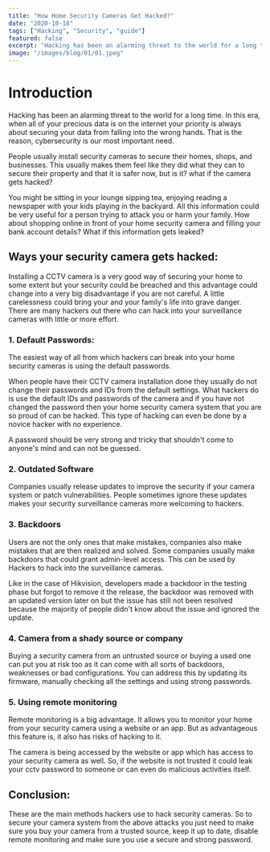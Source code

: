 ```yaml
---
title: "How Home Security Cameras Get Hacked?"
date: "2020-10-18"
tags: ["Hacking", "Security", "guide"]
featured: false
excerpt: "Hacking has been an alarming threat to the world for a long time. In this era, when all of your precious data is on the internet your priority is always about securing your data from falling into the wrong hands."
image: "/images/blog/01/01.jpeg"
---
```


# Introduction

Hacking has been an alarming threat to the world for a long time. In this era, when all of your precious data is on the internet your priority is always about securing your data from falling into the wrong hands. That is the reason, cybersecurity is our most important need.

People usually install security cameras to secure their homes, shops, and businesses. This usually makes them feel like they did what they can to secure their property and that it is safer now, but is it? what if the camera gets hacked?

You might be sitting in your lounge sipping tea, enjoying reading a newspaper with your kids playing in the backyard. All this information could be very useful for a person trying to attack you or harm your family. How about shopping online in front of your home security camera and filling your bank account details? What if this information gets leaked?

## Ways your security camera gets hacked:

Installing a CCTV camera is a very good way of securing your home to some extent but your security could be breached and this advantage could change into a very big disadvantage if you are not careful. A little carelessness could bring your and your family's life into grave danger. There are many hackers out there who can hack into your surveillance cameras with little or more effort.

### 1. Default Passwords:

The easiest way of all from which hackers can break into your home security cameras is using the default passwords.

When people have their CCTV camera installation done they usually do not change their passwords and IDs from the default settings. What hackers do is use the default IDs and passwords of the camera and if you have not changed the password then your home security camera system that you are so proud of can be hacked. This type of hacking can even be done by a novice hacker with no experience.

A password should be very strong and tricky that shouldn't come to anyone's mind and can not be guessed.

### 2. Outdated Software

Companies usually release updates to improve the security if your camera system or patch vulnerabilities. People sometimes ignore these updates makes your security surveillance cameras more welcoming to hackers.

### 3. Backdoors

Users are not the only ones that make mistakes, companies also make mistakes that are then realized and solved. Some companies usually make backdoors that could grant admin-level access. This can be used by Hackers to hack into the surveillance cameras.

Like in the case of Hikvision, developers made a backdoor in the testing phase but forgot to remove it the release, the backdoor was removed with an updated version later on but the issue has still not been resolved because the majority of people didn't know about the issue and ignored the update.

### 4. Camera from a shady source or company

Buying a security camera from an untrusted source or buying a used one can put you at risk too as it can come with all sorts of backdoors, weaknesses or bad configurations. You can address this by updating its firmware, manually checking all the settings and using strong passwords.

### 5. Using remote monitoring

Remote monitoring is a big advantage. It allows you to monitor your home from your security camera using a website or an app. But as advantageous this feature is, it also has risks of hacking to it.

The camera is being accessed by the website or app which has access to your security camera as well. So, if the website is not trusted it could leak your cctv password to someone or can even do malicious activities itself.

## Conclusion:

These are the main methods hackers use to hack security cameras. So to secure your camera system from the above attacks you just need to make sure you buy your camera from a trusted source, keep it up to date, disable remote monitoring and make sure you use a secure and strong password.
